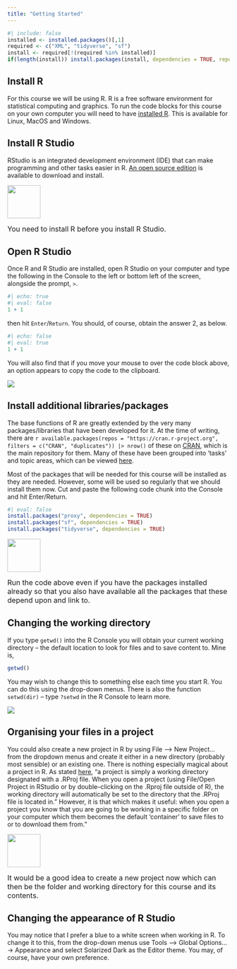 ---
title: "Getting Started"
---

```{r}
#| include: false
installed <- installed.packages()[,1]
required <- c("XML", "tidyverse", "sf")
install <- required[!(required %in% installed)]
if(length(install)) install.packages(install, dependencies = TRUE, repos = "https://cloud.r-project.org")
```

## Install R

For this course we will be using R. R is a free software environment for statistical computing and graphics. To run the code blocks for this course on your own computer you will need to have [installed R](https://cran.r-project.org/){target="_blank"}. This is available for Linux, MacOS and Windows.

## Install R Studio

RStudio is an integrated development environment (IDE) that can make programming and other tasks easier in R. [An open source edition](https://posit.co/download/rstudio-desktop/){target="_blank"} is available to download and install.

![](hazard.gif){width="75"}

<font size = 3>You need to install R before you install R Studio.</font>

## Open R Studio

Once R and R Studio are installed, open R Studio on your computer and type the following in the Console to the left or bottom left of the screen, alongside the prompt, `>`.

```{r}
#| echo: true
#| eval: false
1 + 1
```

then hit `Enter`/`Return`. You should, of course, obtain the answer 2, as below.

```{r}
#| echo: false
#| eval: true
1 + 1
```

You will also find that if you move your mouse to over the code block above, an option appears to copy the code to the clipboard.

![](copy.png)

## Install additional libraries/packages

The base functions of R are greatly extended by the very many packages/libraries that have been developed for it. At the time of writing, there are `r available.packages(repos = "https://cran.r-project.org", filters = c("CRAN", "duplicates")) |> nrow()` of these on [CRAN](https://cran.r-project.org/web/packages/available_packages_by_name.html){target="_blank"}, which is the main repository for them. Many of these have been grouped into 'tasks' and topic areas, which can be viewed [here](https://cran.r-project.org/web/views/){target="_blank"}.

Most of the packages that will be needed for this course will be installed as they are needed. However, some will be used so regularly that we should install them now. Cut and paste the following code chunk into the Console and hit Enter/Return.

```{r}
#| eval: false
install.packages("proxy", dependencies = TRUE)
install.packages("sf", dependencies = TRUE)
install.packages("tidyverse", dependencies = TRUE)
```

![](hazard.gif){width="75"}

<font size = 3>Run the code above even if you have the packages installed already so that you also have available all the packages that these depend upon and link to.</font>

## Changing the working directory

If you type `getwd()` into the R Console you will obtain your current working directory -- the default location to look for files and to save content to. Mine is,

```{r}
getwd()
```

You may wish to change this to something else each time you start R. You can do this using the drop-down menus. There is also the function `setwd(dir)` -- type `?setwd` in the R Console to learn more.

![](change_dir.png)

## Organising your files in a project

You could also create a new project in R by using File --\> New Project... from the dropdown menus and create it either in a new directory (probably most sensible) or an existing one. There is nothing especially magical about a project in R. As stated [here](https://bookdown.org/ndphillips/YaRrr/projects-in-rstudio.html){target="_blank"}, "a project is simply a working directory designated with a .RProj file. When you open a project (using File/Open Project in RStudio or by double--clicking on the .Rproj file outside of R), the working directory will automatically be set to the directory that the .RProj file is located in." However, it is that which makes it useful: when you open a project you know that you are going to be working in a specific folder on your computer which them becomes the default 'container' to save files to or to download them from."

![](hazard.gif){width="75"}

<font size = 3>It would be a good idea to create a new project now which can then be the folder and working directory for this course and its contents.</font>

## Changing the appearance of R Studio

You may notice that I prefer a blue to a white screen when working in R. To change it to this, from the drop-down menus use Tools --\> Global Options... -\> Appearance and select Solarized Dark as the Editor theme. You may, of course, have your own preference.
